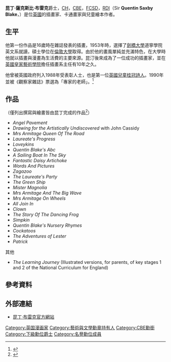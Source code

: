 '''昆丁·薩克斯比·布雷克'''爵士，[[名譽勳位|CH]]，[[不列顛帝國勳章|CBE]]，[[英國特許設計師協會|FCSD]]，[[皇家工業設計師|RDI]]（Sir '''Quentin Saxby Blake'''，{{bd|1932年|12月16日|||Blake, Sir Quentin Saxby}}）是位[[英國|英國]]的插畫家、卡通畫家與兒童繪本作者。

==生平==
他第一份作品是16歲時在雜誌發表的插畫，1953年時，選擇了[[劍橋大學|劍橋大學]]道寧學院英文系就讀，碩士學位在[[倫敦大學|倫敦大學]]取得。由於他的畫風單純並充滿特色，在大學時他就以插畫與漫畫為生活費的主要來源。昆汀後來成為了一位成功的插畫家，並在[[英國皇家藝術學院|英國皇家藝術學院]]擔任插畫系主任有10年之久。

他曾被英國政府列入1988年受表彰人士，也是第一位[[英國兒童桂冠詩人|英國兒童桂冠詩人]]。1990年並被《觀察家雜誌》票選為「專家的老師」。<ref>{{Cite web|url=http://www.mackids.com.tw/Authordetail.asp?author_id=76&kind_id=8&|title=昆丁·布雷克介紹|accessdate=2007-06-22|publisher=麥克兒童原文書店|work=|archive-date=2007-09-28|archive-url=https://web.archive.org/web/20070928142924/http://www.mackids.com.tw/Authordetail.asp?author_id=76&kind_id=8&|dead-url=yes}}</ref>
==作品==
（僅列出撰寫與繪畫皆由昆丁完成的作品<ref>{{Cite web|url=http://en.wikipedia.org/wiki/Quentin_Blake|title=昆丁·布雷克|accessdate=2007-06-22|publisher=英文維基|work=|archive-date=2008-01-12|archive-url=https://web.archive.org/web/20080112081354/http://en.wikipedia.org/wiki/Quentin_Blake|dead-url=no}}</ref>）

* ''Angel Pavement''
* ''Drawing for the Artistically Undiscovered'' with John Cassidy
* ''Mrs Armitage Queen Of The Road''
* ''Laureate's Progress''
* ''Loveykins''
* ''Quentin Blake's Abc''
* ''A Sailing Boat In The Sky''
* ''Fantastic Daisy Artichoke''
* ''Words And Pictures''
* ''Zagazoo''
* ''The Laureate's Party''
* ''The Green Ship''
* ''Mister Magnolia''
* ''Mrs Armitage And The Big Wave''
* ''Mrs Armitage On Wheels''
* ''All Join In''
* ''Clown''
* ''The Story Of The Dancing Frog''
* ''Simpkin''
* ''Quentin Blake's Nursery Rhymes''
* ''Cockatoos''
* ''The Adventures of Lester''
* ''Patrick''

其他
* ''The Learning Journey'' (Illustrated versions, for parents, of key stages 1 and 2 of the National Curriculum for England)

==參考資料==
<div class="references-small">
<references /></div>
==外部連結==
*[http://www.quentinblake.com/ 昆丁·布雷克官方網站] {{Wayback|url=http://www.quentinblake.com/ |date=20070624041631 }}

{{汉斯·克里斯蒂安·安徒生奖}}
{{Authority control}}

{{DEFAULTSORT:Blake, Sir Quentin Saxby}}
[[Category:英国漫画家|Category:英国漫画家]]
[[Category:藝術與文學勳章持有人|Category:藝術與文學勳章持有人]]
[[Category:CBE勳銜|Category:CBE勳銜]]
[[Category:下級勳位爵士|Category:下級勳位爵士]]
[[Category:名譽勳位成員|Category:名譽勳位成員]]